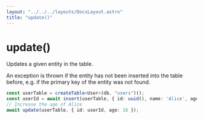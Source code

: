 ```yaml
---
layout: "../../../layouts/DocsLayout.astro"
title: "update()"
---
```


# update()

Updates a given entity in the table.

An exception is thrown if the entity has not been inserted into the table before,
e.g. if the primary key of the entity was not found.

```ts
const userTable = createTable<User>(db, "users")();
const userId = await insert(userTable, { id: uuid(), name: 'Alice', age: 15 });
// Increase the age of Alice
await update(userTable, { id: userId, age: 16 });
```